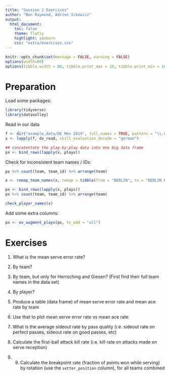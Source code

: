 ```yaml
---
title: "Session 2 Exercises"
author: "Ben Raymond, Adrien Ickowicz"
output:
  html_document:
    toc: false
    theme: flatly
    highlight: zenburn
    css: "extra/exercises.css"
---
```


```r
knitr::opts_chunk$set(message = FALSE, warning = FALSE)
options(width=80)
options(tibble.width = 80, tibble.print_max = 10, tibble.print_min = 10)

```

# Preparation

Load some packages:

```r
library(tidyverse)
library(datavolley)

```

Read in our data

```r
f <- dir("example_data/DE Men 2019", full.names = TRUE, pattern = "\\.dvw$")
x <- lapply(f, dv_read, skill_evaluation_decode = "german")

## concatentate the play-by-play data into one big data frame
px <- bind_rows(lapply(x, plays))

```

Check for inconsistent team names / IDs:

```r
px %>% count(team, team_id) %>% arrange(team)

x <- remap_team_names(x, remap = tibble(from = "BERLIN", to = "BERLIN RECYCLING Volleys", to_team_id = "5413"))

px <- bind_rows(lapply(x, plays))
px %>% count(team, team_id) %>% arrange(team)

check_player_names(x)

```

Add some extra columns:

```r
px <- ov_augment_plays(px, to_add = "all")

```


# Exercises

1. What is the mean serve error rate?

2. By team?

3. By team, but only for Herrsching and Giesen? (First find their full team names in the data set)

4. By player?

5. Produce a table (data frame) of mean serve error rate and mean ace rate by team

6. Use that to plot mean serve error rate vs mean ace rate

7. What is the average sideout rate by pass quality (i.e. sideout rate on perfect passes, sideout rate on good passes, etc)

8. Calculate the first-ball attack kill rate (i.e. kill rate on attacks made on serve reception)

9. 9. Calculate the breakpoint rate (fraction of points won while serving) by rotation (use the `setter_position` column), for all teams combined


<div id="footer"></div>
